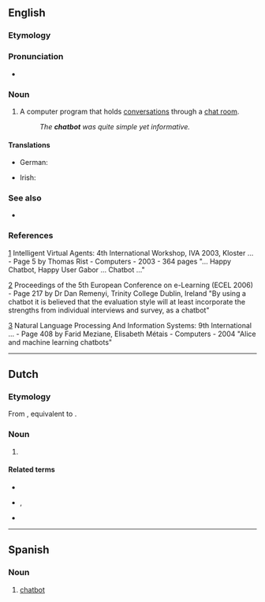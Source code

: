 ==English==

===Etymology===
{{suffix|en|chat|bot}}

===Pronunciation===
* {{audio|en|en-us-chatbot.ogg|Audio (US)}}

===Noun===
{{en-noun}}

# {{lb|en|computer science}} A computer program that holds [[conversation]]s through a [[chat room]].
#: ''The '''chatbot''' was quite simple yet informative.''

====Translations====
{{trans-top|}}
* German: {{t+|de|Chatbot|m}}
{{trans-mid}}
* Irish: {{t|ga|róbat comhrá|m}}
{{trans-bottom}}

===See also===
* {{l|en|infobot}}

===References===
[http://books.google.com/books?id=Q59dd36njeoC&pg=PA5&dq=chatbot&sig=7PW1jQKKLa9sCf2W3XGF29CAoR8]
Intelligent Virtual Agents: 4th International Workshop, IVA 2003, Kloster ... - Page 5 by Thomas Rist - Computers - 2003 - 364 pages
"... Happy Chatbot, Happy User Gabor ... Chatbot ..."

[http://books.google.com/books?id=uhS1sd3gEB4C&pg=PA217&dq=chatbot&sig=L3Zr3vhMjaYiRTiNLoj_SNuiPRA]
Proceedings of the 5th European Conference on e-Learning (ECEL 2006) - Page 217
by Dr Dan Remenyi, Trinity College Dublin, Ireland
"By using a chatbot it is believed that the evaluation style will at least
incorporate the strengths from individual interviews and survey, as a chatbot"

[http://books.google.com/books?id=LblNRcAXUMQC&pg=PA408&dq=chatbot&sig=-of574N9mDG1wDm_1K9yp32qSow]
Natural Language Processing And Information Systems: 9th International ... - Page 408
by Farid Meziane, Elisabeth Métais - Computers - 2004
"Alice and machine learning chatbots"
----

==Dutch==

===Etymology===
From {{bor|nl|en|chatbot}}, equivalent to {{compound|nl|chatten|bot}}.

===Noun===
{{nl-noun|m|-s|pl2=chatbotten|chatbotje}}

# {{l|en|chatbot}}

====Related terms====
* {{l|nl|chatten}}
* {{l|nl|robot}}, {{l|nl|bot}}
* {{l|nl|voicebot}}
----

==Spanish==

===Noun===
{{es-noun|m}}

# [[#English|chatbot]]